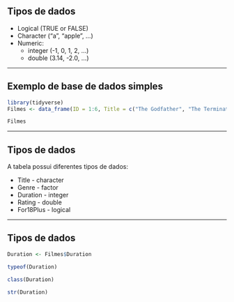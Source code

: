 ## Tipos de dados 

* Logical (TRUE or FALSE)
* Character ("a", "apple", ...)
* Numeric: 
  * integer (-1, 0, 1, 2, ...)
  * double (3.14, -2.0, ...)

---


## Exemplo de base de dados simples

```r
library(tidyverse)
Filmes <- data_frame(ID = 1:6, Title = c("The Godfather", "The Terminator", "La La Land", "Ghostbusters", "Alien", NA), Genre = c("Drama", "Action", "Musical", "Comedy", NA, "Sci-Fi"), Duration = c(175L, 107L, 128L, 105L, NA, 107L), Rating = c(9.2, 8.0, 8.4, 7.8, 6.1, 6.7), For18Plus = c(TRUE, FALSE, FALSE, FALSE, TRUE, FALSE))
```

```r
Filmes
```

---

## Tipos de dados

A tabela possui diferentes tipos de dados:

* Title - character
* Genre - factor 
* Duration - integer
* Rating - double
* For18Plus - logical


---

## Tipos de dados

```r
Duration <- Filmes$Duration
```


```r
typeof(Duration)
```

```r
class(Duration)
```

```r
str(Duration)
```

